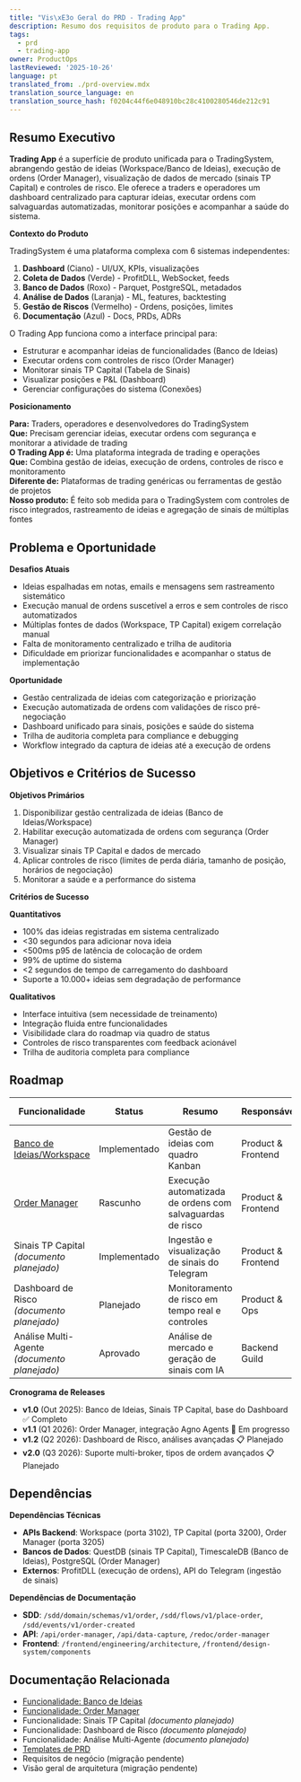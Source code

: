 ```yaml
---
title: "Vis\xE3o Geral do PRD - Trading App"
description: Resumo dos requisitos de produto para o Trading App.
tags:
  - prd
  - trading-app
owner: ProductOps
lastReviewed: '2025-10-26'
language: pt
translated_from: ./prd-overview.mdx
translation_source_language: en
translation_source_hash: f0204c44f6e048910bc28c4100280546de212c91
---
```

## Resumo Executivo

**Trading App** é a superfície de produto unificada para o TradingSystem, abrangendo gestão de ideias (Workspace/Banco de Ideias), execução de ordens (Order Manager), visualização de dados de mercado (sinais TP Capital) e controles de risco. Ele oferece a traders e operadores um dashboard centralizado para capturar ideias, executar ordens com salvaguardas automatizadas, monitorar posições e acompanhar a saúde do sistema.

**Contexto do Produto**

TradingSystem é uma plataforma complexa com 6 sistemas independentes:

1. **Dashboard** (Ciano) - UI/UX, KPIs, visualizações
2. **Coleta de Dados** (Verde) - ProfitDLL, WebSocket, feeds
3. **Banco de Dados** (Roxo) - Parquet, PostgreSQL, metadados
4. **Análise de Dados** (Laranja) - ML, features, backtesting
5. **Gestão de Riscos** (Vermelho) - Ordens, posições, limites
6. **Documentação** (Azul) - Docs, PRDs, ADRs

O Trading App funciona como a interface principal para:

- Estruturar e acompanhar ideias de funcionalidades (Banco de Ideias)
- Executar ordens com controles de risco (Order Manager)
- Monitorar sinais TP Capital (Tabela de Sinais)
- Visualizar posições e P&L (Dashboard)
- Gerenciar configurações do sistema (Conexões)

**Posicionamento**

**Para:** Traders, operadores e desenvolvedores do TradingSystem  
**Que:** Precisam gerenciar ideias, executar ordens com segurança e monitorar a atividade de trading  
**O Trading App é:** Uma plataforma integrada de trading e operações  
**Que:** Combina gestão de ideias, execução de ordens, controles de risco e monitoramento  
**Diferente de:** Plataformas de trading genéricas ou ferramentas de gestão de projetos  
**Nosso produto:** É feito sob medida para o TradingSystem com controles de risco integrados, rastreamento de ideias e agregação de sinais de múltiplas fontes

## Problema e Oportunidade

**Desafios Atuais**

- Ideias espalhadas em notas, emails e mensagens sem rastreamento sistemático
- Execução manual de ordens suscetível a erros e sem controles de risco automatizados
- Múltiplas fontes de dados (Workspace, TP Capital) exigem correlação manual
- Falta de monitoramento centralizado e trilha de auditoria
- Dificuldade em priorizar funcionalidades e acompanhar o status de implementação

**Oportunidade**

- Gestão centralizada de ideias com categorização e priorização
- Execução automatizada de ordens com validações de risco pré-negociação
- Dashboard unificado para sinais, posições e saúde do sistema
- Trilha de auditoria completa para compliance e debugging
- Workflow integrado da captura de ideias até a execução de ordens

## Objetivos e Critérios de Sucesso

**Objetivos Primários**

1. Disponibilizar gestão centralizada de ideias (Banco de Ideias/Workspace)
2. Habilitar execução automatizada de ordens com segurança (Order Manager)
3. Visualizar sinais TP Capital e dados de mercado
4. Aplicar controles de risco (limites de perda diária, tamanho de posição, horários de negociação)
5. Monitorar a saúde e a performance do sistema

**Critérios de Sucesso**

**Quantitativos**

- 100% das ideias registradas em sistema centralizado
- &lt;30 segundos para adicionar nova ideia
- &lt;500ms p95 de latência de colocação de ordem
- 99% de uptime do sistema
- &lt;2 segundos de tempo de carregamento do dashboard
- Suporte a 10.000+ ideias sem degradação de performance

**Qualitativos**

- Interface intuitiva (sem necessidade de treinamento)
- Integração fluida entre funcionalidades
- Visibilidade clara do roadmap via quadro de status
- Controles de risco transparentes com feedback acionável
- Trilha de auditoria completa para compliance

## Roadmap

| Funcionalidade | Status | Resumo | Responsável | Release Alvo |
|----------------|--------|--------|-------------|---------------|
| [Banco de Ideias/Workspace](./feature-idea-bank.pt.mdx) | Implementado | Gestão de ideias com quadro Kanban | Product & Frontend | v1.0 (Out 2025) |
| [Order Manager](./feature-order-manager.pt.mdx) | Rascunho | Execução automatizada de ordens com salvaguardas de risco | Product & Frontend | v1.1 (Q1 2026) |
| Sinais TP Capital *(documento planejado)* | Implementado | Ingestão e visualização de sinais do Telegram | Product & Frontend | v1.0 (Out 2025) |
| Dashboard de Risco *(documento planejado)* | Planejado | Monitoramento de risco em tempo real e controles | Product & Ops | v1.2 (Q2 2026) |
| Análise Multi-Agente *(documento planejado)* | Aprovado | Análise de mercado e geração de sinais com IA | Backend Guild | v1.1 (Q1 2026) |

**Cronograma de Releases**

- **v1.0** (Out 2025): Banco de Ideias, Sinais TP Capital, base do Dashboard ✅ Completo
- **v1.1** (Q1 2026): Order Manager, integração Agno Agents 🔄 Em progresso
- **v1.2** (Q2 2026): Dashboard de Risco, análises avançadas 📋 Planejado
- **v2.0** (Q3 2026): Suporte multi-broker, tipos de ordem avançados 📋 Planejado

## Dependências

**Dependências Técnicas**

- **APIs Backend**: Workspace (porta 3102), TP Capital (porta 3200), Order Manager (porta 3205)
- **Bancos de Dados**: QuestDB (sinais TP Capital), TimescaleDB (Banco de Ideias), PostgreSQL (Order Manager)
- **Externos**: ProfitDLL (execução de ordens), API do Telegram (ingestão de sinais)

**Dependências de Documentação**

- **SDD**: `/sdd/domain/schemas/v1/order`, `/sdd/flows/v1/place-order`, `/sdd/events/v1/order-created`
- **API**: `/api/order-manager`, `/api/data-capture`, `/redoc/order-manager`
- **Frontend**: `/frontend/engineering/architecture`, `/frontend/design-system/components`

## Documentação Relacionada

- [Funcionalidade: Banco de Ideias](./feature-idea-bank.pt.mdx)
- [Funcionalidade: Order Manager](./feature-order-manager.pt.mdx)
- Funcionalidade: Sinais TP Capital *(documento planejado)*
- Funcionalidade: Dashboard de Risco *(documento planejado)*
- Funcionalidade: Análise Multi-Agente *(documento planejado)*
- [Templates de PRD](../../templates/prd-template)
- Requisitos de negócio (migração pendente)
- Visão geral de arquitetura (migração pendente)
